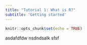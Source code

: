 ```yaml
---
title: "Tutorial 1: What is R?"
subtitle: 'Getting started'
---
```


```r
knitr::opts_chunk$set(echo = TRUE)
```

asdafdfdw nsdndsalk
sfsf